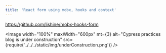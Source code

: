 ```yaml
---
title: 'React form using mobx, hooks and context'
---
```



<a href="https://github.com/lishine/mobx-hooks-form" target="_blank">https://github.com/lishine/mobx-hooks-form</a>

<Image
    width="100%"
    maxWidth="600px"
    mt={3}
    alt="Cypress practices blog is under construction"
    src={require('../../../static/img/underConstruction.png')}
/>

